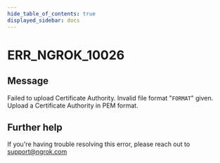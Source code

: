 ```yaml
---
hide_table_of_contents: true
displayed_sidebar: docs
---
```



# ERR_NGROK_10026

## Message

Failed to upload Certificate Authority. Invalid file format "`FORMAT`" given. Upload a Certificate Authority in PEM format.

<ErrorDetails error="err_ngrok_10026" />

## Further help

If you're having trouble resolving this error, please reach out to [support@ngrok.com](mailto:support@ngrok.com?subject=Help%20with%20ERR_NGROK_10026)
